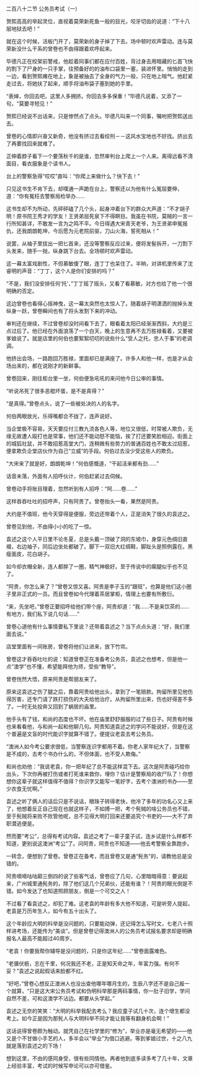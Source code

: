 

二百八十二节 公务员考试（一）

贺熙高高的举起灵位，直视着莫荣新死鱼一般的目光，咬牙切齿的说道：“下十八层地狱去吧！”

就在这个时候，活板门开了，莫荣新的身子掉了下去。场中顿时欢声雷动。连与莫荣新没什么干系的曾卷也不由得跟着欢呼起来。

毕德凡正在绞架前警戒，他趁着同事们都在应付百姓，背过身去用暗藏的匕首飞快的割下了尸身的一只手掌，往预备好的的油布口袋里一塞，装进怀里。悄悄的走到一边，看到贺熙瘫在地上，象是被抽去了全身的气力一般，只在地上喘气。他赶紧走过去，将她扶了起来，顺手将油布袋子塞到她的手里。

“表婶，你回去吧，这里人多拥挤。你回去多多保重！”毕德凡说着，又添了一句，“莫要寻短见！”

贺熙已经说不出话来，只是惨然点了点头。毕德凡叫来一个同事，嘱咐把贺熙送出去。

曾卷的心情即兴奋又新奇，他没有挤过去看绞刑－－这风水宝地也不好找。挤出去了再要找回来就难了。

正伸着脖子看下一个要荡秋千的是谁，忽然审判台上爬上一个人来。离得远看不清面目，看衣服象是个读书人。

台上的警察急得“哎哎”直叫：“你爬上来做什么？快下去！”

只见这书生不肯下去，却噗通一声跪在台上，警察还以为他有什么冤屈要伸，道：“你有冤枉去警察局检举办……

这书生却不为所动，先砰砰磕了几个头，起身冲着台下的群众大声道：“不才胡子明！原书院王秀才的学友！王贤弟屈死泉下不得瞑目。我虽在书院，莫贼的一言一行所知甚详，不敢发一言为之鸣不平。今日得遇大宋青天老爷，为王贤弟申冤报仇，还我朗朗乾坤，今后愿为元老院前驱，刀山火海，誓死相从！”

说罢，从袖子里拔出一把匕首来，还没等警察反应过来，便将发髻拆开，一刀割下头发来，随手一抛，纵身跳下台去。全场顿时欢声雷动。

这一幕太富戏剧性，不但慕敏傻了眼，连丁丁也呆住了。半晌，对讲机里传来了沈睿明的声音：“丁丁，这个人是你们安排的吗？”

“不是，我们没安排任何‘托’，”丁丁摇了摇头，又看了看慕敏，对方也给了他一个很明确的否定。

这边曾卷也看得心摇神曳，这一幕太突然也太惊人了。随着胡子明潇洒的抛掉头发纵身一跃，曾卷瞬间也有了将头发割下来的冲动。

审判还在继续，不过曾卷却没时间看下去了，眼看着太阳已经渐渐西斜，大约是三点过后了。他已经在外面浪荡了一个白天，晚上的生意再不去万胜禄看着，又要被爹娘说了。就是店里的何伯也要絮絮叨叨的说些什么“受人之托，忠人于事”的老调调。

他挤出会场，一路跑回万胜禄，里面却已是满座了。许多人和他一样，也是才从会场出来的，都在说刚才的新鲜事。

曾卷回来，刚往柜台里一坐，何伯便急吼吼的来问他今日公审的事情。

“听说吊死了很多恶棍坏蛋，是不是真得？”

“是真得。”曾卷点头，说了一些被处决的人的名字。

何伯两眼放光，乐得嘴都合不拢了，连声说好。

当企堂极不容易，天天要应付三教九流各色人等，地位又很低，时常被人欺负，无缘无故遭人殴打也是常事，他们还不能动怒不能恼，挨了打还要笑脸相迎。街面上的城狐社鼠，并不敢招惹高堂大门，连稍微有些势力的普通百姓也不敢太过招惹，便拿欺负企堂店伙作为自己“立威”的手段。何伯过去没少受这些人的欺负。

“大宋来了就是好，朗朗乾坤！”何伯感慨道，“干起活来都有劲……”

话音未落，外面有人招呼伙计，何伯赶紧过去伺候。

曾卷动手将账目理着，忽然听到有人招呼：“阿……卷……”

这样吞吞吐吐的招呼声，只有阿贵了。曾卷抬头一看，果然是阿贵。

大约是不值班，他今天穿得是便服，旁边还带着个人，正是消失了很久的袁述之。

曾卷见到他，不由得小小的吃了一惊。

袁述之这个人平日里不论冬夏，总是头戴一顶破了洞的东坡巾，身穿元色绸旧直裰，右边袖子，同后边坐处都破了。脚下一双旧大红绸鞋，脚趾头是照例露在。黑瘦面皮，花白胡子。

如今却衣帽全新，连人都胖了一圈，精气神极好。至于传说中的瘸腿似乎也不见了。

“阿贵，你怎么来了？”曾卷又惊又喜。阿贵是李子玉的“跟班”，也算是他们这小圈子里非正式的一员。而且曾卷如今代理着茶居掌柜，情理上也要有所敷衍。

“来，先坐吧，”曾卷正要招呼给他们带个座，阿贵却道：“我……不是来饮茶的……有地方，我们私下说几句话……”

曾卷心道他有什么事情要私下里说？还带着袁述之？当下点点头道：“好，我们里面去说。”

店堂里面有一间账房，曾卷将他们让进来，放下竹帘。

曾卷这才吞吞吐吐的说：知道曾卷正在准备考公务员，袁述之也想考，但是他一点“澳学”也不懂，希望能拜他为师，受些“教导”。

曾卷恍然大悟，原来阿贵是帮朋友来了。

原来这袁述之伤了腿之后，靠着阿贵给他出头，拿到了一笔赔款。拘留所里见他伤得厉害，还专门请了跌打损伤的大夫给他治疗。从拘留所里出来，伤也好得差不多了。一时无处投奔又回到了蜗居的庙里。

他手头有了钱，和尚的态度也不坏。他在庙里舒舒服服的过了些日子。阿贵有时候也来看看他，与和尚一起和他聊几句。阿贵知道袁述之的学问不能说好，但是在这个普遍是文盲的时代能识字就算不错了。便提议老袁去考公务员。

“澳洲人如今考公要求很低，当警察连识字都用不着。你老人家年纪大了，当警察是不成的，去考个书办什么的，不但体面，也不受人欺侮。”

和尚也劝他：“我说老袁，你一把年纪了总不能这样混下去。这次是阿贵碰巧给你出头，下次你再被打伤或者打死谁来救你，埋你？估计是警察局的收尸队了！你想想你这辈子就这样值得不值得？你识字又能写一笔好字，去考个澳洲的书办――至少衣食无忧啊。”

袁述之听了俩人的话后只是不说话，眼珠子转得老快，他冷了多年的功名心又上来了，他想着反正自己现在也就这样子，不如搏一把，考个髡贼的啥公务员也不错，至于髡贼将来败不败管他呢，总不见得大明打回来还要追究个书吏的――大不了弃职潜逃便是。

然而要“考公”，总得有考试内容。袁述之考了一辈子童子试，连乡试是什么样都不知道，更别说这澳洲“考公”了。问阿贵，阿贵也不知道――他去考警察全靠跑步。

一转念，便想到了曾卷。曾卷正在备考，而且曾卷又是通“髡务”的，请教他总是没错的。

阿贵嘀嘀咕咕颠三倒四的说了些客气话，曾卷应了几句，心里暗暗得意：要说起来，广州城里通髡务的，除了他们这几个兄弟伙，还能有谁？！阿贵的眼光倒是不错。如今发达了也知道照顾朋友，倒是一个可交之人！

不过看了看袁述之，却犯了难。这老袁的年龄有多大他不知道，可是听旁人提起，老袁是万历年生人，如今有五十出头了。

这个年龄应大明的科举是没问题的，只要能动弹，还记得怎么写时文，七老八十照样进考场，还能传为“美谈”。但是曾卷记得澳洲人的公务员考试报名要求却是明确报名人最高不能超过40周岁。

“老袁！你要我帮你辅导是没问题的，只是你这年纪……”曾卷面露难色。

“老骥伏枥，志在千里，何况我还不老，正是知天命之年，年富力强。有何不妥？”袁述之说起假话来脸都不红。

“好吧，”曾卷心想反正澳洲人也没出查他哪年哪月生的，生辰八字还不是自己报一个就算，“只是这大宋公务员考试和伪明科举那是两码事情，你一肚子旧学，学问自然不差，可和这澳学不沾边。都要从头学起。”

袁述之无奈的笑笑：“大明的科举我配去考么？我应童子试几十次，连个增生都没考上。如今正是因为那髡人与大明科举不同才能让我等有翻身机会啊！”

这话说得曾卷颇为触动。就凭自己在社学里的“修为”，举业亦是毫无希望的――他又是个不甘做小手艺的人，多半会以“举业”为借口逃避。等到爹娘过世，十之八九就是落到袁述之的下场！

想到这里，不由的感同身受，很有些同情他。再者他到底多读多考了几十年，文章上经验丰富，考试的时候写申论可以亦可借鉴。

